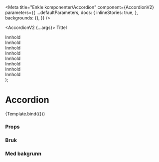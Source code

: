 

<Meta
  title="Enkle komponenter/Accordion"
  component={AccordionV2}
  parameters={{
    ...defaultParameters,
    docs: {
      inlineStories: true,
    },
    backgrounds: {},
  }}
/>

  <AccordionV2 {...args}>
    <AccordionSummary>Tittel</AccordionSummary>
    <AccordionDetails>
      <div>Innhold</div>
      <div>Innhold</div>
      <div>Innhold</div>
      <div>Innhold</div>
      <div>Innhold</div>
      <div>Innhold</div>
      <div>Innhold</div>
      <div>Innhold</div>
    </AccordionDetails>
  </AccordionV2>
);

# Accordion

<Canvas>
  <Story name="Accordion">{Template.bind({})}</Story>
</Canvas>

### Props

<ArgsTable story="Accordion" />

### Bruk

### Med bakgrunn

<Canvas>
  <AccordionV2></AccordionV2>
</Canvas>
